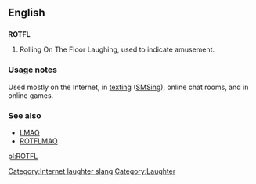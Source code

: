 ==English==

==={{initialism}}===
'''ROTFL'''

# Rolling On The Floor Laughing, used to indicate amusement.

===Usage notes===

Used mostly on the Internet, in [[texting]] ([[SMS]]ing), online chat rooms, and in online games.

===See also===
*[[LMAO]]
*[[ROTFLMAO]]

[[Category:Internet laughter slang]]
[[Category:Laughter]]

[[pl:ROTFL]]